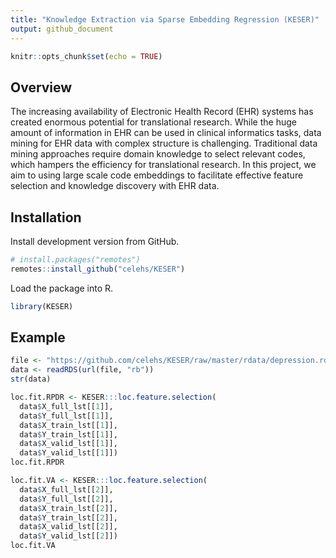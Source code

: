 ```yaml
---
title: "Knowledge Extraction via Sparse Embedding Regression (KESER)"
output: github_document
---
```


```r
knitr::opts_chunk$set(echo = TRUE)
```

## Overview

The increasing availability of Electronic Health Record (EHR) systems has created enormous potential for translational research. While the huge amount of information in EHR can be used in clinical informatics tasks, data mining for EHR data with complex structure is challenging. Traditional data mining approaches require domain knowledge to select relevant codes, which hampers the efficiency for translational research. In this project, we aim to using large scale code embeddings to facilitate effective feature selection and knowledge discovery with EHR data.

## Installation

Install development version from GitHub.

```r
# install.packages("remotes")
remotes::install_github("celehs/KESER")
```

Load the package into R.

```r
library(KESER)
```

## Example

```r
file <- "https://github.com/celehs/KESER/raw/master/rdata/depression.rds"
data <- readRDS(url(file, "rb"))
str(data)
```

```r
loc.fit.RPDR <- KESER:::loc.feature.selection(
  data$X_full_lst[[1]], 
  data$Y_full_lst[[1]],
  data$X_train_lst[[1]], 
  data$Y_train_lst[[1]], 
  data$X_valid_lst[[1]], 
  data$Y_valid_lst[[1]])
loc.fit.RPDR
```

```r
loc.fit.VA <- KESER:::loc.feature.selection(
  data$X_full_lst[[2]], 
  data$Y_full_lst[[2]],
  data$X_train_lst[[2]], 
  data$Y_train_lst[[2]], 
  data$X_valid_lst[[2]], 
  data$Y_valid_lst[[2]])
loc.fit.VA
```
